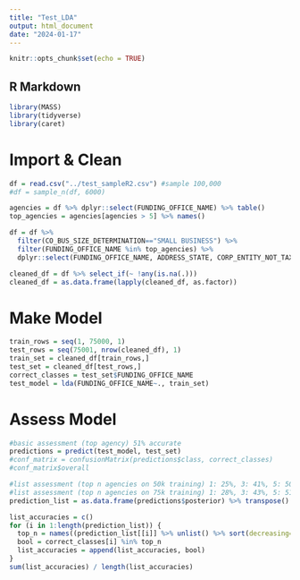 ```yaml
---
title: "Test_LDA"
output: html_document
date: "2024-01-17"
---
```


```r
knitr::opts_chunk$set(echo = TRUE)
```

## R Markdown

```r
library(MASS)
library(tidyverse)
library(caret)
```

# Import & Clean
```r
df = read.csv("../test_sampleR2.csv") #sample 100,000
#df = sample_n(df, 6000)

agencies = df %>% dplyr::select(FUNDING_OFFICE_NAME) %>% table()
top_agencies = agencies[agencies > 5] %>% names()

df = df %>% 
  filter(CO_BUS_SIZE_DETERMINATION=="SMALL BUSINESS") %>% 
  filter(FUNDING_OFFICE_NAME %in% top_agencies) %>%
  dplyr::select(FUNDING_OFFICE_NAME, ADDRESS_STATE, CORP_ENTITY_NOT_TAX_EXEMPT, CORP_ENTITY_TAX_EXEMPT, PARTNERSHIP_OR_LLP, SOLE_PROPREITORSHIP, MANUFACTURER_OF_GOODS, RESEARCH_AND_DEVELOPMENT, SERVICE_PROVIDER, SUBCHAPTER_S_CORPORATION, LIMITED_LIABILITY_CORPORATION, FOR_PROFIT_ORGANIZATION)

cleaned_df = df %>% select_if(~ !any(is.na(.)))
cleaned_df = as.data.frame(lapply(cleaned_df, as.factor))
```

# Make Model
```r
train_rows = seq(1, 75000, 1)
test_rows = seq(75001, nrow(cleaned_df), 1)
train_set = cleaned_df[train_rows,]
test_set = cleaned_df[test_rows,]
correct_classes = test_set$FUNDING_OFFICE_NAME
test_model = lda(FUNDING_OFFICE_NAME~., train_set)
```

# Assess Model
```r
#basic assessment (top agency) 51% accurate
predictions = predict(test_model, test_set)
#conf_matrix = confusionMatrix(predictions$class, correct_classes)
#conf_matrix$overall

#list assessment (top n agencies on 50k training) 1: 25%, 3: 41%, 5: 50%, 10: 65%
#list assessment (top n agencies on 75k training) 1: 28%, 3: 43%, 5: 51%, 10: 63%
prediction_list = as.data.frame(predictions$posterior) %>% transpose()

list_accuracies = c()
for (i in 1:length(prediction_list)) {
  top_n = names((prediction_list[[i]] %>% unlist() %>% sort(decreasing=T))[1:10])
  bool = correct_classes[i] %in% top_n
  list_accuracies = append(list_accuracies, bool)
}
sum(list_accuracies) / length(list_accuracies)
```
